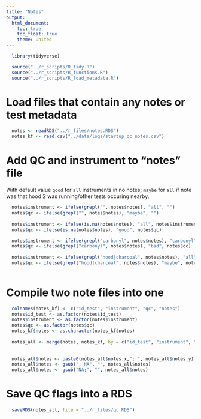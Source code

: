 ```yaml
---
title: "Notes"
output:
  html_document:
    toc: true
    toc_float: true
    theme: united
---
```


```r
  library(tidyverse)
```

```r
  source("../r_scripts/R_tidy.R")
  source("../r_scripts/R_functions.R")
  source("../r_scripts/R_load_metadata.R")
```

# Load files that contain any notes or test metadata

```r
  notes <- readRDS("../r_files/notes.RDS")
  notes_kf <- read.csv("../data/logs/startup_qc_notes.csv")
```

# Add QC and instrument to "notes" file

With default value `good` for `all` instruments in no notes; `maybe` for `all` if note was that hood 2 was running/other tests occuring nearby. 
```r
  notes$instrument <- ifelse(grepl("", notes$notes), "all", "")
  notes$qc <- ifelse(grepl("", notes$notes), "maybe", "")
  
  notes$instrument <- ifelse(is.na(notes$notes), "all", notes$instrument)
  notes$qc <- ifelse(is.na(notes$notes), "good", notes$qc)

  notes$instrument <- ifelse(grepl("carbonyl", notes$notes), "carbonyl", notes$instrument)
  notes$qc <- ifelse(grepl("carbonyl", notes$notes), "bad", notes$qc)
  
  notes$instrument <- ifelse(grepl("hood|charcoal", notes$notes), "all", notes$instrument)
  notes$qc <- ifelse(grepl("hood|charcoal", notes$notes), "maybe", notes$qc)
  

```

# Compile two note files into one

```r
  colnames(notes_kf) <- c("id_test", "instrument", "qc", "notes")
  notes$id_test <- as.factor(notes$id_test)
  notes$instrument <- as.factor(notes$instrument)
  notes$qc <- as.factor(notes$qc)
  notes_kf$notes <- as.character(notes_kf$notes)
  
  notes_all <- merge(notes, notes_kf, by = c("id_test", "instrument", "qc"), all = TRUE)
  
  
  notes_all$notes <- paste0(notes_all$notes.x,"; ", notes_all$notes.y)
  notes_all$notes <- gsub("; NA", "", notes_all$notes)
  notes_all$notes <- gsub("NA;", "", notes_all$notes)
```

# Save QC flags into a RDS

```r
  saveRDS(notes_all, file = "../r_files/qc.RDS")
```

